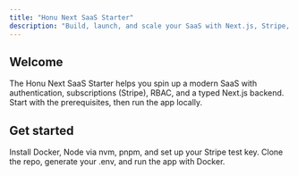 ```yaml
---
title: "Honu Next SaaS Starter"
description: "Build, launch, and scale your SaaS with Next.js, Stripe, Drizzle, and robust auth."
---
```


## Welcome

The Honu Next SaaS Starter helps you spin up a modern SaaS with authentication, subscriptions (Stripe), RBAC, and a typed Next.js backend. Start with the prerequisites, then run the app locally.

## Get started

<Columns cols={2}>
  <Card
    title="Prerequisites"
    icon="check"
    href="/prerequisites"
    horizontal
  >
    Install Docker, Node via nvm, pnpm, and set up your Stripe test key.
  </Card>
  <Card
    title="Start local development"
    icon="rocket"
    href="/start-local-development"
  >
    Clone the repo, generate your .env, and run the app with Docker.
  </Card>
</Columns>
